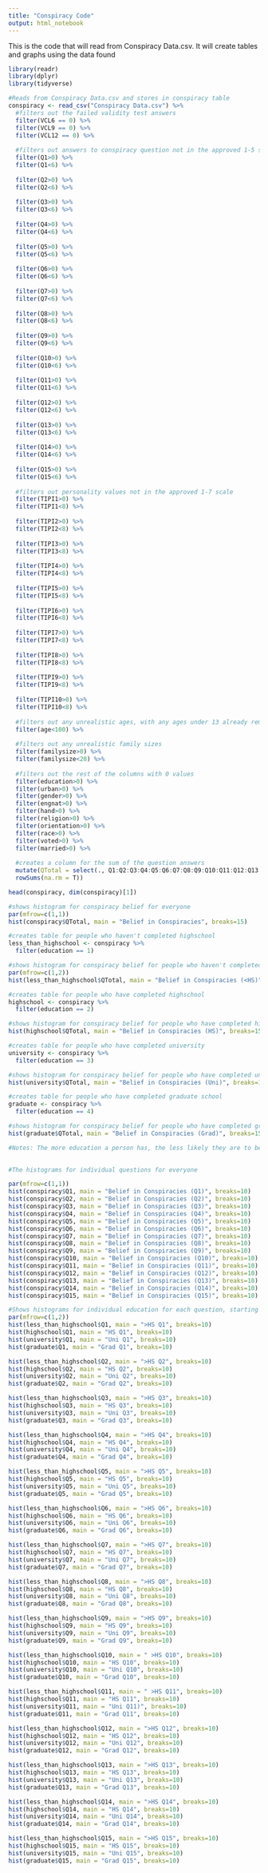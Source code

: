 ---
title: "Conspiracy Code"
output: html_notebook
---

This is the code that will read from Conspiracy Data.csv. It will create tables and graphs using the data found

```{r}
library(readr)
library(dplyr)
library(tidyverse)

#Reads from Conspiracy Data.csv and stores in conspiracy table
conspiracy <- read_csv("Conspiracy Data.csv") %>%
  #filters out the failed validity test answers
  filter(VCL6 == 0) %>%
  filter(VCL9 == 0) %>%
  filter(VCL12 == 0) %>%
  
  #filters out answers to conspiracy question not in the approved 1-5 scale
  filter(Q1>0) %>%
  filter(Q1<6) %>%
  
  filter(Q2>0) %>%
  filter(Q2<6) %>%
  
  filter(Q3>0) %>%
  filter(Q3<6) %>%
  
  filter(Q4>0) %>%
  filter(Q4<6) %>%
  
  filter(Q5>0) %>%
  filter(Q5<6) %>%
  
  filter(Q6>0) %>%
  filter(Q6<6) %>%
  
  filter(Q7>0) %>%
  filter(Q7<6) %>%
  
  filter(Q8>0) %>%
  filter(Q8<6) %>%
  
  filter(Q9>0) %>%
  filter(Q9<6) %>%
  
  filter(Q10>0) %>%
  filter(Q10<6) %>%
  
  filter(Q11>0) %>%
  filter(Q11<6) %>%
  
  filter(Q12>0) %>%
  filter(Q12<6) %>%
  
  filter(Q13>0) %>%
  filter(Q13<6) %>%
  
  filter(Q14>0) %>%
  filter(Q14<6) %>%
  
  filter(Q15>0) %>%
  filter(Q15<6) %>%
  
  #filters out personality values not in the approved 1-7 scale
  filter(TIPI1>0) %>%
  filter(TIPI1<8) %>%
  
  filter(TIPI2>0) %>%
  filter(TIPI2<8) %>%
  
  filter(TIPI3>0) %>%
  filter(TIPI3<8) %>%
  
  filter(TIPI4>0) %>%
  filter(TIPI4<8) %>%
  
  filter(TIPI5>0) %>%
  filter(TIPI5<8) %>%
  
  filter(TIPI6>0) %>%
  filter(TIPI6<8) %>%
  
  filter(TIPI7>0) %>%
  filter(TIPI7<8) %>%
  
  filter(TIPI8>0) %>%
  filter(TIPI8<8) %>%
  
  filter(TIPI9>0) %>%
  filter(TIPI9<8) %>%
  
  filter(TIPI10>0) %>%
  filter(TIPI10<8) %>%
  
  #filters out any unrealistic ages, with any ages under 13 already removed
  filter(age<100) %>%
  
  #filters out any unrealistic family sizes
  filter(familysize>0) %>%
  filter(familysize<20) %>%
  
  #filters out the rest of the columns with 0 values
  filter(education>0) %>%
  filter(urban>0) %>%
  filter(gender>0) %>%
  filter(engnat>0) %>%
  filter(hand>0) %>%
  filter(religion>0) %>%
  filter(orientation>0) %>%
  filter(race>0) %>%
  filter(voted>0) %>%
  filter(married>0) %>%
  
  #creates a column for the sum of the question answers
  mutate(QTotal = select(., Q1:Q2:Q3:Q4:Q5:Q6:Q7:Q8:Q9:Q10:Q11:Q12:Q13:Q14:Q15) %>%
  rowSums(na.rm = T))

head(conspiracy, dim(conspiracy)[1])
```

```{r}
#shows histogram for conspiracy belief for everyone
par(mfrow=c(1,1))
hist(conspiracy$QTotal, main = "Belief in Conspiracies", breaks=15)

#creates table for people who haven't completed highschool
less_than_highschool <- conspiracy %>%
  filter(education == 1)

#shows histogram for conspiracy belief for people who haven't completed highschool
par(mfrow=c(1,2))
hist(less_than_highschool$QTotal, main = "Belief in Conspiracies (<HS)", breaks=15)

#creates table for people who have completed highschool
highschool <- conspiracy %>%
  filter(education == 2)

#shows histogram for conspiracy belief for people who have completed highschool
hist(highschool$QTotal, main = "Belief in Conspiracies (HS)", breaks=15)

#creates table for people who have completed university
university <- conspiracy %>%
  filter(education == 3)

#shows histogram for conspiracy belief for people who have completed university
hist(university$QTotal, main = "Belief in Conspiracies (Uni)", breaks=15)

#creates table for people who have completed graduate school
graduate <- conspiracy %>%
  filter(education == 4)

#shows histogram for conspiracy belief for people who have completed graduate school
hist(graduate$QTotal, main = "Belief in Conspiracies (Grad)", breaks=15)

#Notes: The more education a person has, the less likely they are to believe in conspiracies in general
  
```

```{r}
#The histograms for individual questions for everyone

par(mfrow=c(1,1))
hist(conspiracy$Q1, main = "Belief in Conspiracies (Q1)", breaks=10)
hist(conspiracy$Q2, main = "Belief in Conspiracies (Q2)", breaks=10)
hist(conspiracy$Q3, main = "Belief in Conspiracies (Q3)", breaks=10)
hist(conspiracy$Q4, main = "Belief in Conspiracies (Q4)", breaks=10)
hist(conspiracy$Q5, main = "Belief in Conspiracies (Q5)", breaks=10)
hist(conspiracy$Q6, main = "Belief in Conspiracies (Q6)", breaks=10)
hist(conspiracy$Q7, main = "Belief in Conspiracies (Q7)", breaks=10)
hist(conspiracy$Q8, main = "Belief in Conspiracies (Q8)", breaks=10)
hist(conspiracy$Q9, main = "Belief in Conspiracies (Q9)", breaks=10)
hist(conspiracy$Q10, main = "Belief in Conspiracies (Q10)", breaks=10)
hist(conspiracy$Q11, main = "Belief in Conspiracies (Q11)", breaks=10)
hist(conspiracy$Q12, main = "Belief in Conspiracies (Q12)", breaks=10)
hist(conspiracy$Q13, main = "Belief in Conspiracies (Q13)", breaks=10)
hist(conspiracy$Q14, main = "Belief in Conspiracies (Q14)", breaks=10)
hist(conspiracy$Q15, main = "Belief in Conspiracies (Q15)", breaks=10)

```

```{r}

#Shows histograms for individual education for each question, starting with question 1
par(mfrow=c(1,2))
hist(less_than_highschool$Q1, main = ">HS Q1", breaks=10)
hist(highschool$Q1, main = "HS Q1", breaks=10)
hist(university$Q1, main = "Uni Q1", breaks=10)
hist(graduate$Q1, main = "Grad Q1", breaks=10)

hist(less_than_highschool$Q2, main = ">HS Q2", breaks=10)
hist(highschool$Q2, main = "HS Q2", breaks=10)
hist(university$Q2, main = "Uni Q2", breaks=10)
hist(graduate$Q2, main = "Grad Q2", breaks=10)

hist(less_than_highschool$Q3, main = ">HS Q3", breaks=10)
hist(highschool$Q3, main = "HS Q3", breaks=10)
hist(university$Q3, main = "Uni Q3", breaks=10)
hist(graduate$Q3, main = "Grad Q3", breaks=10)

hist(less_than_highschool$Q4, main = ">HS Q4", breaks=10)
hist(highschool$Q4, main = "HS Q4", breaks=10)
hist(university$Q4, main = "Uni Q4", breaks=10)
hist(graduate$Q4, main = "Grad Q4", breaks=10)

hist(less_than_highschool$Q5, main = ">HS Q5", breaks=10)
hist(highschool$Q5, main = "HS Q5", breaks=10)
hist(university$Q5, main = "Uni Q5", breaks=10)
hist(graduate$Q5, main = "Grad Q5", breaks=10)

hist(less_than_highschool$Q6, main = ">HS Q6", breaks=10)
hist(highschool$Q6, main = "HS Q6", breaks=10)
hist(university$Q6, main = "Uni Q6", breaks=10)
hist(graduate$Q6, main = "Grad Q6", breaks=10)

hist(less_than_highschool$Q7, main = ">HS Q7", breaks=10)
hist(highschool$Q7, main = "HS Q7", breaks=10)
hist(university$Q7, main = "Uni Q7", breaks=10)
hist(graduate$Q7, main = "Grad Q7", breaks=10)

hist(less_than_highschool$Q8, main = ">HS Q8", breaks=10)
hist(highschool$Q8, main = "HS Q8", breaks=10)
hist(university$Q8, main = "Uni Q8", breaks=10)
hist(graduate$Q8, main = "Grad Q8", breaks=10)

hist(less_than_highschool$Q9, main = ">HS Q9", breaks=10)
hist(highschool$Q9, main = "HS Q9", breaks=10)
hist(university$Q9, main = "Uni Q9", breaks=10)
hist(graduate$Q9, main = "Grad Q9", breaks=10)

hist(less_than_highschool$Q10, main = " >HS Q10", breaks=10)
hist(highschool$Q10, main = "HS Q10", breaks=10)
hist(university$Q10, main = "Uni Q10", breaks=10)
hist(graduate$Q10, main = "Grad Q10", breaks=10)

hist(less_than_highschool$Q11, main = " >HS Q11", breaks=10)
hist(highschool$Q11, main = "HS Q11", breaks=10)
hist(university$Q11, main = "Uni Q11)", breaks=10)
hist(graduate$Q11, main = "Grad Q11", breaks=10)

hist(less_than_highschool$Q12, main = ">HS Q12", breaks=10)
hist(highschool$Q12, main = "HS Q12", breaks=10)
hist(university$Q12, main = "Uni Q12", breaks=10)
hist(graduate$Q12, main = "Grad Q12", breaks=10)

hist(less_than_highschool$Q13, main = ">HS Q13", breaks=10)
hist(highschool$Q13, main = "HS Q13", breaks=10)
hist(university$Q13, main = "Uni Q13", breaks=10)
hist(graduate$Q13, main = "Grad Q13", breaks=10)

hist(less_than_highschool$Q14, main = ">HS Q14", breaks=10)
hist(highschool$Q14, main = "HS Q14", breaks=10)
hist(university$Q14, main = "Uni Q14", breaks=10)
hist(graduate$Q14, main = "Grad Q14", breaks=10)

hist(less_than_highschool$Q15, main = ">HS Q15", breaks=10)
hist(highschool$Q15, main = "HS Q15", breaks=10)
hist(university$Q15, main = "Uni Q15", breaks=10)
hist(graduate$Q15, main = "Grad Q15", breaks=10)


```
